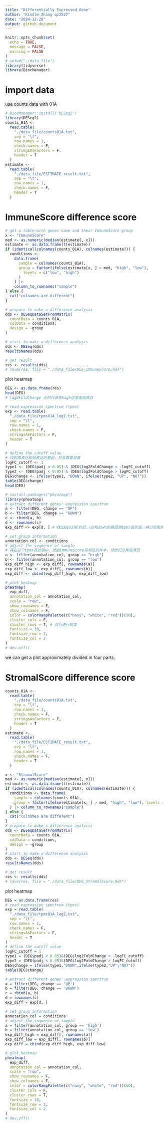 ```yaml
---
title: "Differentially Expressed Gene"
author: "Kindle Zhang qz2527"
date: "2024-12-20"
output: github_document
---
```


```r
knitr::opts_chunk$set(
  echo = TRUE,
  message = FALSE,
  warning = FALSE
)
# setwd("./data_file")
library(tidyverse)
library(BiocManager)
```

# import data

use counts data with 01A

```r
# BiocManager::install('DESeq2')
library(DESeq2)
counts_01A <-
  read.table(
    "./data_file/counts01A.txt",
    sep = "\t",
    row.names = 1,
    check.names = F,
    stringsAsFactors = F,
    header = T
  )
estimate <-
  read.table(
    "./data_file/ESTIMATE_result.txt",
    sep = "\t",
    row.names = 1,
    check.names = F,
    header = T
  )
```

# ImmuneScore difference score

```r
# get a table with genes name and their ImmuneScore group
x <- "ImmuneScore"
med <- as.numeric(median(estimate[, x]))
estimate <- as.data.frame(t(estimate))
if (identical(colnames(counts_01A), colnames(estimate))) {
  conditions <-
    data.frame(
      sample = colnames(counts_01A),
      group = factor(ifelse(estimate[x, ] > med, "high", "low"),
        levels = c("low", "high")
      )
    ) |>
    column_to_rownames("sample")
} else {
  cat("colnames are different")
}

# prepare to make a difference analysis
dds <- DESeqDataSetFromMatrix(
  countData = counts_01A,
  colData = conditions,
  design = ~group
)

# start to make a difference analysis
dds <- DESeq(dds)
resultsNames(dds)

# get result
res <- results(dds)
# save(res, file = "./data_file/DEG_ImmuneScore.Rda")
```

plot heatmap

```r
DEG <- as.data.frame(res)
head(DEG)
# log2FoldChange 正的代表在high组里面高表达

# read expression spectrum (tpms)
exp <- read.table(
  "./data_file/tpms01A_log2.txt",
  sep = "\t",
  row.names = 1,
  check.names = F,
  stringsAsFactors = F,
  header = T
)

# define the cutoff value
# 找到高表达和低表达的基因，并且需要显著
logFC_cutoff <- 1
type1 <- (DEG$padj < 0.05) & (DEG$log2FoldChange < -logFC_cutoff)
type2 <- (DEG$padj < 0.05) & (DEG$log2FoldChange > logFC_cutoff)
DEG$change <- ifelse(type1, "DOWN", ifelse(type2, "UP", "NOT"))
table(DEG$change)
head(DEG)

# install.packages("pheatmap")
library(pheatmap)
# extract different genes' expression spectrum
a <- filter(DEG, change == "UP")
b <- filter(DEG, change == "DOWN")
c <- rbind(a, b)
d <- rownames(c)
exp_diff <- exp[d, ] # 找出DEG分析以后，up和down的基因的tpms表达谱，并分别聚类在一起

# set group information
annotation_col <- conditions
# adjust the sequence of sample
# 再在这个tpms表达谱中，找到immuneScore高和低的样本，将他们分类成两份
a <- filter(annotation_col, group == "high")
b <- filter(annotation_col, group == "low")
exp_diff_high <- exp_diff[, rownames(a)]
exp_diff_low <- exp_diff[, rownames(b)]
exp_diff <- cbind(exp_diff_high, exp_diff_low)

# plot heatmap
pheatmap(
  exp_diff,
  annotation_col = annotation_col,
  scale = "row",
  show_rownames = F,
  show_colnames = F,
  color = colorRampPalette(c("navy", "white", "red"))(50),
  cluster_cols = F,
  cluster_rows = T, # 对行进行聚类
  fontsize = 10,
  fontsize_row = 2,
  fontsize_col = 2
)
# dev.off()
```

we can get a plot approximately  divided in four parts.

# StromalScore difference score

```r
counts_01A <-
  read.table(
    "./data_file/counts01A.txt",
    sep = "\t",
    row.names = 1,
    check.names = F,
    stringsAsFactors = F,
    header = T
  )
estimate <-
  read.table(
    "./data_file/ESTIMATE_result.txt",
    sep = "\t",
    row.names = 1,
    check.names = F,
    header = T
  )
```

```r
x <- "StromalScore"
med <- as.numeric(median(estimate[, x]))
estimate <- as.data.frame(t(estimate))
if (identical(colnames(counts_01A), colnames(estimate))) {
  conditions <- data.frame(
    sample = colnames(counts_01A),
    group = factor(ifelse(estimate[x, ] > med, "high", "low"), levels = c("low", "high"))
  ) |> column_to_rownames("sample")
} else {
  cat("colnames are different")
}
# prepare to make a difference analysis
dds <- DESeqDataSetFromMatrix(
  countData = counts_01A,
  colData = conditions,
  design = ~group
)
# start to make a difference analysis
dds <- DESeq(dds)
resultsNames(dds)

# get result
res <- results(dds)
# save(res, file = "./data_file/DEG_StromalScore.Rda")
```

plot heatmap

```r
DEG = as.data.frame(res)
# read expression spectrum (tpms)
exp = read.table(
  "./data_file/tpms01A_log2.txt",
  sep = "\t",
  row.names = 1,
  check.names = F,
  stringsAsFactors = F,
  header = T
)
# define the cutoff value
logFC_cutoff = 1
type1 = (DEG$padj < 0.05)&(DEG$log2FoldChange < -logFC_cutoff)
type2 = (DEG$padj < 0.05)&(DEG$log2FoldChange > logFC_cutoff)
DEG$change = ifelse(type1,"DOWN",ifelse(type2,"UP","NOT"))
table(DEG$change)

# extract different genes' expression spectrum
a = filter(DEG, change == 'UP')
b = filter(DEG, change == 'DOWN')
c = rbind(a, b)
d = rownames(c)
exp_diff = exp[d, ]

# set group information
annotation_col = conditions
# adjust the sequence of sample
a = filter(annotation_col, group == 'high')
b = filter(annotation_col, group == 'low')
exp_diff_high = exp_diff[, rownames(a)]
exp_diff_low = exp_diff[, rownames(b)]
exp_diff = cbind(exp_diff_high, exp_diff_low)

# plot heatmap
pheatmap(
  exp_diff,
  annotation_col = annotation_col,
  scale = "row",
  show_rownames = F,
  show_colnames = F,
  color = colorRampPalette(c("navy", "white", "red"))(50),
  cluster_cols = F,
  cluster_rows = T,
  fontsize = 10,
  fontsize_row = 2,
  fontsize_col = 2
)
# dev.off()
```

